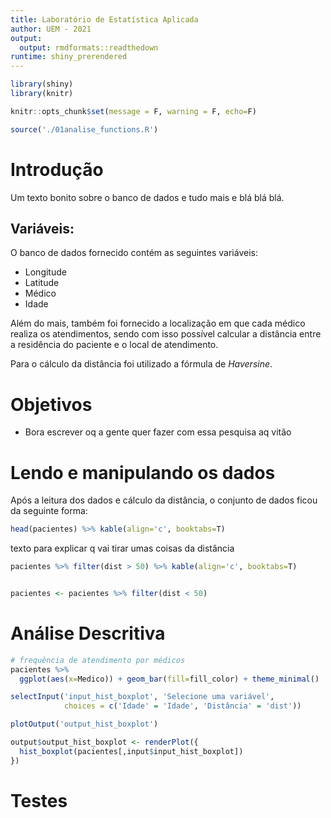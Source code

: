 ```yaml
---
title: Laboratório de Estatística Aplicada 
author: UEM - 2021
output:
  output: rmdformats::readthedown
runtime: shiny_prerendered
---
```


```r
library(shiny)
library(knitr)

knitr::opts_chunk$set(message = F, warning = F, echo=F)

source('./01analise_functions.R')
```


<!-- ------------------------------------------------- -->
# Introdução

Um texto bonito sobre o banco de dados e tudo mais e blá blá blá.

## Variáveis:

O banco de dados fornecido contém as seguintes variáveis:

- Longitude
- Latitude
- Médico
- Idade

Além do mais, também foi fornecido a localização em que cada médico realiza os atendimentos, sendo com isso possível calcular a distância entre a residência do paciente e o local de atendimento.

Para o cálculo da distância foi utilizado a fórmula de *Haversine*.

<!-- ------------------------------------------------- -->
# Objetivos

- Bora escrever oq a gente quer fazer com essa pesquisa aq vitão


<!-- ------------------------------------------------- -->
# Lendo e manipulando os dados

Após a leitura dos dados e cálculo da distância, o conjunto de dados ficou da seguinte forma:

```r
head(pacientes) %>% kable(align='c', booktabs=T)
```

texto para explicar q vai tirar umas coisas da distância

```r
pacientes %>% filter(dist > 50) %>% kable(align='c', booktabs=T)


pacientes <- pacientes %>% filter(dist < 50)
```

<!-- ------------------------------------------------- -->
# Análise Descritiva

```r
# frequência de atendimento por médicos
pacientes %>%
  ggplot(aes(x=Medico)) + geom_bar(fill=fill_color) + theme_minimal()
```

```r
selectInput('input_hist_boxplot', 'Selecione uma variável', 
            choices = c('Idade' = 'Idade', 'Distância' = 'dist'))

plotOutput('output_hist_boxplot')
```


```r
output$output_hist_boxplot <- renderPlot({
  hist_boxplot(pacientes[,input$input_hist_boxplot])
})

```


<!-- ------------------------------------------------- -->
# Testes
